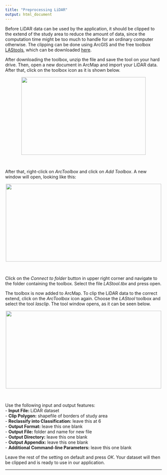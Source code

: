 ```yaml
---
title: "Preprocessing LiDAR"
output: html_document
---
```


Before LiDAR data can be used by the application, it should be clipped to the extend of the study area to reduce the amount of data, since the computation time might be too much to handle for an ordinary computer otherwise. The clipping can be done using ArcGIS and the free toolbox [LAStools](https://rapidlasso.com/lastools/), which can be downloaded [here](http://www.cs.unc.edu/~isenburg/lastools/download/LAStools.zip).

After downloading the toolbox, unzip the file and save the tool on your hard drive. Then, open a new document in ArcMap and import your LiDAR data. After that, click on the toolbox icon as it is shown below.

<center><img src="figures/opentoolbox.PNG" width="400" height="250" /></center> <br>

After that, right-click on *ArcToolbox* and click on *Add Toolbox*. A new window will open, looking like this:

<center><img src="figures/navigate.PNG" width="500" height="250" /></center> <br>

Click on the *Connect to folder* button in upper right corner and navigate to the folder containing the toolbox. Select the file *LAStool.tbx* and press open. 

The toolbox is now added to ArcMap. To clip the LiDAR data to the correct extend, click on the *ArcToolbox* icon again. Choose the *LAStool* toolbox and select the tool *lasclip*. The tool window opens, as it can be seen below. 

<center><img src="figures/lasclip.PNG" width="500" height="250" /></center> <br>

Use the following input and output features: <br>
- **Input File: **LiDAR dataset <br>
- **Clip Polygon:** shapefile of borders of study area <br>
- **Reclassify into Classification:** leave this at 6 <br>
- **Output Format:** leave this one blank <br>
- **Output File: **folder and name for new file <br>
- **Output Directory:** leave this one blank <br>
- **Output Appendix:** leave this one blank <br>
- **Additional Command-line Parameters:** leave this one blank <br>

Leave the rest of the setting on default and press *OK*. Your dataset will then be clipped and is ready to use in our application.

***
